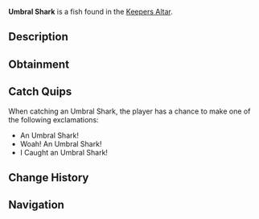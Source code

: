 {{FishInfobox
|image          = Umbral Shark.png
|rarity         = Legendary
|sea            = First Sea
|location       = [[Keepers Altar]]
|sublocation    = 
|sources        = Fishing Rod
|radar_location = 
|prog_speed     = -10
|xp             = 500
|weather        = Clear
|time           = Night
|season         = Winter
|bait           = Fish Head
|base_weight    = 155
|base_value     = 1000
|weight_range   = 50
|base_chance    = 0.01
|base_resil     = 10
}}
'''Umbral Shark''' is a {{Rarity|Legendary}} fish found in the [[Keepers Altar]].

== Description ==
{{Description|Umbral Sharks are a nocturnal bottom feeder, spending most of their time on the floor or in small crevices. They are gentle and slow-moving until provoked. Once angered, they can be extremely strong swimmers and often will break fishing lines. They are extremely rare, as they don't often come high enough in the water for anyone to see.|Bestiary Entry}}

== Obtainment ==
{{Description|Caught at night in Keepers Altar.|Bestiary Hint}}
{{Fish Availability|
Keepers Altar
|top_rods      = 
Leviathan's Fang Rod\267251.1\718190.34;
Free Spirit Rod\215222.09\702004.61;
Trident Rod\209898.79\684641.25;
Great Rod of Oscar\203238.69\386730.12;
Ethereal Prism Rod\190087.14\409286.91;
Resourceful Rod\146473.66\332575.74;
Destiny Rod\152718.38\350519.88;
Azure Of Lagoon\138811.89\538812.68;
No-Life Rod\182881.16\533181.63;
Midas Rod\69332.59\210195.65;
Fang of the Eclipse\156668.96\435244.61;
Great Dreamer Rod\140518.03\382710.4;
Astralhook Rod\189804.05\409545.69;
Seraphic Rod\182127.27\420835.56;
Rod Of The Forgotten Fang\169294.33\409873.05;
Challenger's Rod\163221.07\424463.82;
Rod Of The Depths\150516.11\367714.8;
Rod Of The Exalted One\149819.18\352448.27;
Zeus Rod\146321.54\390418.29;
Verdant Shear Rod\142886.83\382155.54;
Blazebringer Rod\139261.46\373263.26;
Depthseeker Rod\132419.43\356891.53;
Avalanche Rod\118592.66\318434.34;
Volcanic Rod\114015.23\325827.74;
Steady Rod\37616.75\123539.01
|recommended   = Trident Rod
}}

== Catch Quips ==
When catching an Umbral Shark, the player has a chance to make one of the following exclamations:
* An Umbral Shark!
* Woah! An Umbral Shark!
* I Caught an Umbral Shark!

== Change History ==
{{Change History|{{subst:Current Version}}}}

== Navigation ==
{{Fish Navbox|Keepers Altar}}